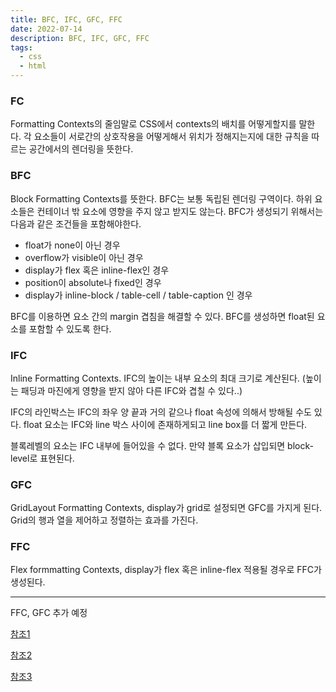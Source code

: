 ```yaml
---
title: BFC, IFC, GFC, FFC
date: 2022-07-14
description: BFC, IFC, GFC, FFC
tags:
  - css
  - html
---
```


### FC

 Formatting Contexts의 줄임말로 CSS에서 contexts의 배치를 어떻게할지를 말한다. 각 요소들이 서로간의 상호작용을 어떻게해서 위치가 정해지는지에 대한 규칙을 따르는 공간에서의 렌더링을 뜻한다.

### BFC

  Block Formatting Contexts를 뜻한다. BFC는 보통 독립된 렌더링 구역이다. 하위 요소들은 컨테이너  밖 요소에 영향을 주지 않고 받지도 않는다.
  BFC가 생성되기 위해서는 다음과 같은 조건들을 포함해야한다.
  - float가 none이 아닌 경우
  - overflow가 visible이 아닌 경우
  - display가 flex 혹은 inline-flex인 경우
  - position이 absolute나 fixed인 경우
  - display가 inline-block / table-cell / table-caption 인 경우

  BFC를 이용하면 요소 간의 margin 겹침을 해결할 수 있다.
  BFC를 생성하면 float된 요소를 포함할 수 있도록 한다.


### IFC

  Inline Formatting Contexts. IFC의 높이는 내부 요소의 최대 크기로 계산된다. (높이는 패딩과 마진에게 영향을 받지 않아 다른 IFC와 겹칠 수 있다..)

  IFC의 라인박스는 IFC의 좌우 양 끝과 거의 같으나 float 속성에 의해서 방해될 수도 있다. float 요소는 IFC와 line 박스 사이에 존재하게되고 line box를 더 짧게 만든다.
  
  블록레벨의 요소는 IFC 내부에 들어있을 수 없다. 만약 블록 요소가 삽입되면 block-level로 표현된다.

### GFC

  GridLayout Formatting Contexts, display가 grid로 설정되면 GFC를 가지게 된다. Grid의 행과 열을 제어하고 정렬하는 효과를 가진다.

### FFC

  Flex formmatting Contexts, display가 flex 혹은 inline-flex 적용될 경우로 FFC가 생성된다.

---

FFC, GFC 추가 예정

[참조1](https://mingeesuh.tistory.com/entry/Block-Formatting-Context-BFC)

[참조2](https://blog.krybot.com/a?ID=01500-f8eaa49a-a2f0-457e-a36f-3400d1420b26)

[참조3](https://developer.mozilla.org/ko/docs/Web/CSS/CSS_Flow_Layout/Intro_to_formatting_contexts#%EB%B8%94%EB%A1%9D_%EC%84%9C%EC%8B%9D_%EC%83%81%ED%99%A9)